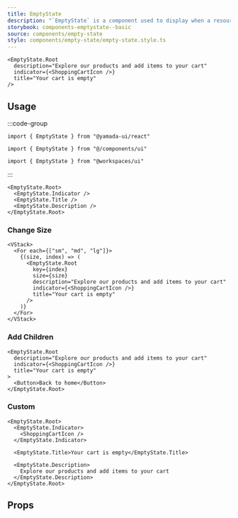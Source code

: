 ```yaml
---
title: EmptyState
description: "`EmptyState` is a component used to display when a resource is empty or unavailable."
storybook: components-emptystate--basic
source: components/empty-state
style: components/empty-state/empty-state.style.ts
---
```


```tsx preview
<EmptyState.Root
  description="Explore our products and add items to your cart"
  indicator={<ShoppingCartIcon />}
  title="Your cart is empty"
/>
```

## Usage

:::code-group

```tsx [package]
import { EmptyState } from "@yamada-ui/react"
```

```tsx [alias]
import { EmptyState } from "@/components/ui"
```

```tsx [monorepo]
import { EmptyState } from "@workspaces/ui"
```

:::

```tsx
<EmptyState.Root>
  <EmptyState.Indicator />
  <EmptyState.Title />
  <EmptyState.Description />
</EmptyState.Root>
```

### Change Size

```tsx preview
<VStack>
  <For each={["sm", "md", "lg"]}>
    {(size, index) => (
      <EmptyState.Root
        key={index}
        size={size}
        description="Explore our products and add items to your cart"
        indicator={<ShoppingCartIcon />}
        title="Your cart is empty"
      />
    )}
  </For>
</VStack>
```

### Add Children

```tsx preview
<EmptyState.Root
  description="Explore our products and add items to your cart"
  indicator={<ShoppingCartIcon />}
  title="Your cart is empty"
>
  <Button>Back to home</Button>
</EmptyState.Root>
```

### Custom

```tsx preview
<EmptyState.Root>
  <EmptyState.Indicator>
    <ShoppingCartIcon />
  </EmptyState.Indicator>

  <EmptyState.Title>Your cart is empty</EmptyState.Title>

  <EmptyState.Description>
    Explore our products and add items to your cart
  </EmptyState.Description>
</EmptyState.Root>
```

## Props

<PropsTable name="empty-state" />
